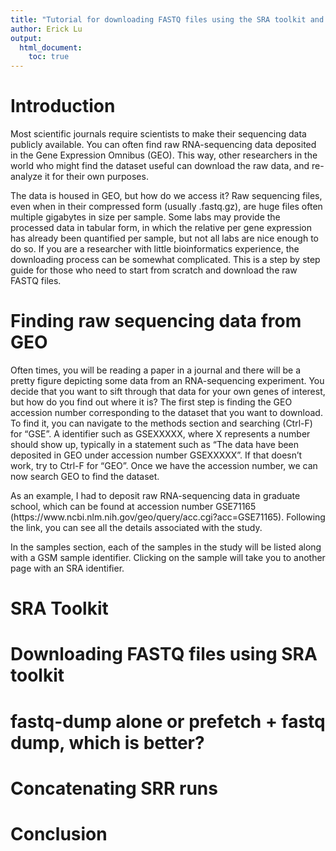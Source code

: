 ```yaml
---
title: "Tutorial for downloading FASTQ files using the SRA toolkit and fastq-dump"
author: Erick Lu
output: 
  html_document:
    toc: true
---
```


# Introduction

Most scientific journals require scientists to make their sequencing data publicly available. You can often find raw RNA-sequencing data deposited in the Gene Expression Omnibus (GEO). This way, other researchers in the world who might find the dataset useful can download the raw data, and re-analyze it for their own purposes.

The data is housed in GEO, but how do we access it? Raw sequencing files, even when in their compressed form (usually .fastq.gz), are huge files often multiple gigabytes in size per sample. Some labs may provide the processed data in tabular form, in which the relative per gene expression has already been quantified per sample, but not all labs are nice enough to do so. If you are a researcher with little bioinformatics experience, the downloading process can be somewhat complicated. This is a step by step guide for those who need to start from scratch and download the raw FASTQ files.

# Finding raw sequencing data from GEO

Often times, you will be reading a paper in a journal and there will be a pretty figure depicting some data from an RNA-sequencing experiment. You decide that you want to sift through that data for your own genes of interest, but how do you find out where it is? The first step is finding the GEO accession number corresponding to the dataset that you want to download. To find it, you can navigate to the methods section and searching (Ctrl-F) for "GSE". A identifier such as GSEXXXXX, where X represents a number should show up, typically in a statement such as "The data have been deposited in GEO under accession number GSEXXXXX". If that doesn't work, try to Ctrl-F for "GEO". Once we have the accession number, we can now search GEO to find the dataset.

As an example, I had to deposit raw RNA-sequencing data in graduate school, which can be found at accession number GSE71165 (https://www.ncbi.nlm.nih.gov/geo/query/acc.cgi?acc=GSE71165). Following the link, you can see all the details associated with the study.

In the samples section, each of the samples in the study will be listed along with a GSM sample identifier. Clicking on the sample will take you to another page with an SRA identifier.


# SRA Toolkit


# Downloading FASTQ files using SRA toolkit

# fastq-dump alone or prefetch + fastq dump, which is better?

# Concatenating SRR runs

# Conclusion